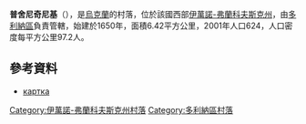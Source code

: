 {{coord|48|53|49|N|23|51|53|E|scale:30000|display=title}}

'''普舍尼奇尼基'''（{{lang-uk|Пшеничники}}），是[[烏克蘭|烏克蘭]]的村落，位於該國西部[[伊萬諾-弗蘭科夫斯克州|伊萬諾-弗蘭科夫斯克州]]，由[[多利納區|多利納區]]負責管轄，始建於1650年，面積6.42平方公里，2001年人口624，人口密度每平方公里97.2人。

==參考資料==
* [http://gska2.rada.gov.ua/pls/z7502/A005?rdat1=13.12.2009&rf7571=13532 картка]{{dead link|date=2018年3月 |bot=InternetArchiveBot |fix-attempted=yes }}

{{DEFAULTSORT:Пшеничники}}
[[Category:伊萬諾-弗蘭科夫斯克州村落|Category:伊萬諾-弗蘭科夫斯克州村落]]
[[Category:多利納區村落|Category:多利納區村落]]


{{IvanoFrankivsk-geo-stub}}